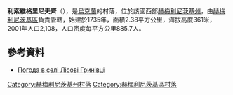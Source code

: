 {{coord|49|28|28|N|27|0|57|E|scale:100000|display=title}}

'''利索維格里尼夫齊'''（{{lang-uk|Лісові Гринівці}}），是[[烏克蘭|烏克蘭]]的村落，位於該國西部[[赫梅利尼茨基州|赫梅利尼茨基州]]，由[[赫梅利尼茨基區|赫梅利尼茨基區]]負責管轄，始建於1735年，面積2.38平方公里，海拔高度361米，2001年人口2,108，人口密度每平方公里885.7人。

==參考資料==
* [http://weather.in.ua/ua/hmel'nickaja/13667 Погода в селі Лісові Гринівці] {{Wayback|url=http://weather.in.ua/ua/hmel'nickaja/13667 |date=20111220133850 }}

{{DEFAULTSORT:Лісові Гринівці}}
[[Category:赫梅利尼茨基州村落|Category:赫梅利尼茨基州村落]]
[[Category:赫梅利尼茨基區村落|Category:赫梅利尼茨基區村落]]


{{Khmelnytskyi-geo-stub}}